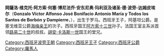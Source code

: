 {{unreferenced|time=2014-09-07T07:27:06+00:00}}
{{Infobox nobility
|name=岡薩洛·德·波旁
|title = 
|image= 
|caption= 
|full name= 岡薩洛·维克托·阿方索·何塞·博尼法乔·安东尼奥·玛利亚诸圣·德·波旁-达姆皮埃尔
|birth_date={{birth date|1937|6|5|df=y}}
|birth_place={{flag|Kingdom of Italy}}[[罗马|罗马]]圣安娜诊所
|death_date={{death date and age|2000|5|27|1937|6|5|df=y}}
|death_place= {{SUI}}[[洛桑|洛桑]]
|father=[[海梅_(塞戈维亚公爵)|海梅亲王]]
|mother=艾曼努埃拉·德·达姆皮埃尔
|spouse=玛丽亚·卡门·哈尔托-蒙特亚莱格雷  (m.1983 div.1983)<br>玛丽亚·德·拉斯·梅赛德斯·莱克尔-加西亚  (m.1984 div.1989)<br>艾曼努埃拉·玛丽亚·普拉托隆戈<br>(m.1992 wil.2000)
|issue=斯蒂芬妮·米歇尔·德·波旁（私生女） (b. 1968)
|succession=[[阿基坦公爵|阿基坦公爵]]
|tenure=21 September 1972 - 27 May 2000<br>({{age in years and days|1972|9|21|2000|5|27}})
|noble house=[[西班牙波旁王朝|西班牙波旁王朝]]
|religion=[[罗马天主教|罗马天主教]]
|place of burial= [[赤脚皇家修道院|赤脚皇家修道院]]
}}
'''岡薩洛·维克托·阿方索·何塞·博尼法乔·安东尼奥·玛利亚及诸圣·德·波旁-达姆皮埃尔'''（'''Gonzalo Víctor Alfonso José Bonifacio Antonio María y Todos los Santos de Borbón y Dampierre'''，{{bd|1937年|6月5日|2000年|5月27日}}），出生于罗马。西班牙王子，阿基坦公爵。是塞戈维亚公爵[[海梅_(塞戈维亚公爵)|海梅亲王]]的次子。西班牙国王[[阿方索十三世|阿方索十三世]]孙子。法国王室主系派首领[[路易·阿方索_(安茹公爵)|路易二十世]]的叔叔。[[胡安·卡洛斯一世|胡安·卡洛斯一世]]国王的堂兄。

{{DEFAULTSORT: Gonzalo}}
[[Category:西班牙波旁王朝|Category:西班牙波旁王朝]]
[[Category:西班牙王子|Category:西班牙王子]]
[[Category:西班牙公爵|Category:西班牙公爵]]
[[Category:羅馬人|Category:羅馬人]]